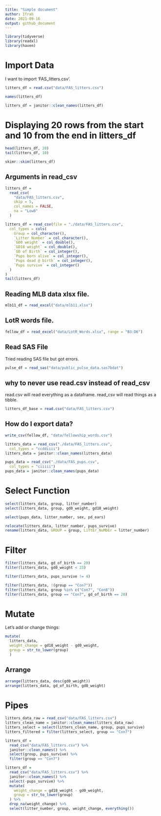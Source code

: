 ```yaml
---
title: "Simple document"
author: Ifrah
date: 2021-09-16
output: github_document
---
```


```r
library(tidyverse)
library(readxl)
library(haven)
```

# Import Data

I want to import 'FAS_litters.csv'.

```r
litters_df = read.csv("data/FAS_litters.csv")
```

```r
names(litters_df)

litters_df = janitor::clean_names(litters_df)
```

# Displaying 20 rows from the start and 10 from the end in litters_df

```r
head(litters_df, 20)
tail(litters_df, 10)
```

```r
skimr::skim(litters_df)
```

## Arguments in read_csv

```r
litters_df =
  read_csv(
    "data/FAS_litters.csv",
    skip = 5,
    col_names = FALSE,
    na = "Low8"
  )
```


```r
litters_df = read_csv(file = "./data/FAS_litters.csv",
  col_types = cols(
    Group = col_character(),
    `Litter Number` = col_character(),
    `GD0 weight` = col_double(),
    `GD18 weight` = col_double(),
    `GD of Birth` = col_integer(),
    `Pups born alive` = col_integer(),
    `Pups dead @ birth` = col_integer(),
    `Pups survive` = col_integer()
  )
)
tail(litters_df)
```

## Reading MLB data xlsx file.

```r
mlb11_df = read_excel("data/mlb11.xlsx")
```

## LotR words file.

```r
fellow_df = read_excel("data/LotR_Words.xlsx", range = "B3:D6")
```

## Read SAS File

Tried reading SAS file but got errors.

```r
pulse_df = read_sas("data/public_pulse_data.sas7bdat")
````

## why to never use read.csv instead of read_csv

read.csv will read everything as a dataframe. read_csv will read things as a tibble.

```r
litters_df_base = read.csv("data/FAS_litters.csv")
```

## How do I export data?

```r
write_csv(fellow_df, "data/fellowship_words.csv")
```

```r
litters_data = read_csv("./data/FAS_litters.csv",
  col_types = "ccddiiii")
litters_data = janitor::clean_names(litters_data)

pups_data = read_csv("./data/FAS_pups.csv",
  col_types = "ciiiii")
pups_data = janitor::clean_names(pups_data)
```


# Select Function

```r
select(litters_data, group, litter_number)
select(litters_data, group, gd0_weight, gd18_weight)

select(pups_data, litter_number, sex, pd_ears)

relocate(litters_data, litter_number, pups_survive)
rename(litters_data, GROUP = group, LiTtEr_NuMbEr = litter_number)
```

# Filter
```r
filter(litters_data, gd_of_birth == 20)
filter(litters_data, gd0_weight < 23)

filter(litters_data, pups_survive != 4)

filter(litters_data, !(group == "Con7"))
filter(litters_data, group %in% c("Con7", "Con8"))
filter(litters_data, group == "Con7", gd_of_birth == 20)
```

# Mutate

Let's add or change things:
```r
mutate(
  litters_data, 
  weight_change = gd18_weight - gd0_weight,
  group = str_to_lower(group)
  )
```


## Arrange

```r
arrange(litters_data, desc(gd0_weight))
arrange(litters_data, gd_of_birth, gd0_weight)
```


# Pipes

```r
litters_data_raw = read_csv("data/FAS_litters.csv")
litters_clean_name = janitor::clean_names(litters_data_raw)
litters_select = select(litters_clean_name, group, pups_survive)
litters_filtered = filter(litters_select, group == "Con7")

litters_df = 
  read_csv("data/FAS_litters.csv") %>%
  janitor::clean_names() %>%
  select(group, pups_survive) %>%
  filter(group == "Con7")

litters_df = 
  read_csv("data/FAS_litters.csv") %>%
  janitor::clean_names() %>%
  select(-pups_survive) %>%
  mutate(
    weight_change = gd18_weight - gd0_weight,
    group = str_to_lower(group)
  ) %>%
  drop_na(weight_change) %>%
  select(litter_number, group, weight_change, everything())

```




```r

```
